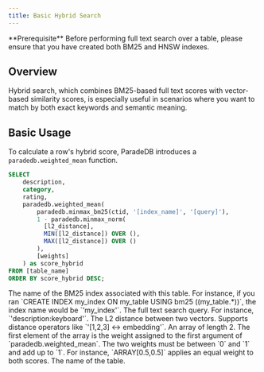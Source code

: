 ```yaml
---
title: Basic Hybrid Search
---
```


<Info>
  **Prerequisite** Before performing full text search over a table, please
  ensure that you have created both BM25 and HNSW indexes.
</Info>

## Overview

Hybrid search, which combines BM25-based full text scores with vector-based
similarity scores, is especially useful in scenarios where you want to match by both
exact keywords and semantic meaning.

## Basic Usage

To calculate a row's hybrid score, ParadeDB introduces a `paradedb.weighted_mean` function.

```sql
SELECT
    description,
    category,
    rating,
    paradedb.weighted_mean(
        paradedb.minmax_bm25(ctid, '[index_name]', '[query]'),
        1 - paradedb.minmax_norm(
          [l2_distance],
          MIN([l2_distance]) OVER (),
          MAX([l2_distance]) OVER ()
        ),
        [weights]
    ) as score_hybrid
FROM [table_name]
ORDER BY score_hybrid DESC;
```

<ParamField body="index_name" required>
  The name of the BM25 index associated with this table. For instance, if you
  ran `CREATE INDEX my_index ON my_table USING bm25 ((my_table.*))`, the index
  name would be `'my_index'`.
</ParamField>
<ParamField body="query" required>
  The full text search query. For instance, `'description:keyboard'`.
</ParamField>
<ParamField body="l2_distance" required>
  The L2 distance between two vectors. Supports distance operators like 
  `'[1,2,3] <-> embedding'`.
</ParamField>
<ParamField body="weights" required>
  An array of length 2. The first element of the array is the weight assigned to
  the first argument of `paradedb.weighted_mean`. The two weights must be
  between `0` and `1` and add up to `1`. For instance, `ARRAY[0.5,0.5]` applies
  an equal weight to both scores.
</ParamField>
<ParamField body="table_name" required>
  The name of the table.
</ParamField>
